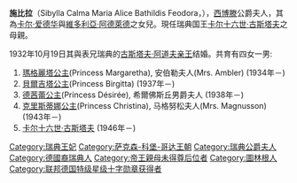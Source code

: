 {{Infobox royalty
|name        = 施比拉郡主
|title       = [[西博滕|西博滕]]公爵夫人
|image       = SibyllaavSachsenCoburgGothaSmall.jpg
|birth_date  = {{birth date|1908|1|18}}
|birth_place = {{flag|German Empire}}[[哥達|哥達]]{{tsl|en| Friedenstein Castle|弗里登斯坦宮}}
|death_date  = {{death date and age|1972|11|28|1908|1|18}}
|death_place = {{SWE}}[[斯德哥爾摩|斯德哥爾摩]]
|spouse      = {{marriage|[[古斯塔夫·阿道夫亲王|古斯塔夫·阿道夫亲王]]|1932|1947}}
|issue       = [[瑪格麗塔公主_(瑞典)|瑪格麗塔公主]]<br>[[貝爾吉塔公主|貝爾吉塔公主]]<br>[[德茜蕾公主|德茜蕾公主]]<br>[[克里斯蒂娜公主_(瑞典)|克里斯蒂娜公主]]<br>[[卡爾十六世·古斯塔夫|卡爾十六世·古斯塔夫]]
|house       = [[萨克森-科堡-哥达王朝|萨克森-科堡-哥达王朝]]
|father      = [[卡尔·爱德华_(萨克森-科堡-哥达公爵)|卡尔·爱德华]]
|mother      = [[維多利亞·阿德萊德_(什勒斯維希-霍爾斯坦)|維多利亞·阿德萊德]]
|full name   = Sibylla Calma Marie Alice Bathildis Feodora
}}
'''施比拉'''（Sibylla Calma Maria Alice Bathildis Feodora，{{bd|1908年|1月18日|1972年|11月28日|catIdx=Sibylla}}），[[西博滕|西博滕]]公爵夫人，其為[[卡尔·爱德华_(萨克森-科堡-哥达公爵)|卡尔·爱德华]]與[[維多利亞·阿德萊德_(什勒斯維希-霍爾斯坦)|維多利亞·阿德萊德]]之女兒。現任瑞典国王[[卡尔十六世·古斯塔夫|卡尔十六世·古斯塔夫]]之母親。

1932年10月19日其與表兄瑞典的[[古斯塔夫·阿道夫亲王|古斯塔夫·阿道夫亲王]]结婚。共育有四女一男:

# [[瑪格麗塔公主_(瑞典)|瑪格麗塔公主]](Princess Margaretha), 安伯勒夫人(Mrs. Ambler) (1934年－)
# [[貝爾吉塔公主|貝爾吉塔公主]](Princess Birgitta) (1937年－)
# [[德茜蕾公主|德茜蕾公主]](Princess Désirée), 希爾佛斯丘男爵夫人 (1938年－)
# [[克里斯蒂娜公主_(瑞典)|克里斯蒂娜公主]](Princess Christina), 马格努松夫人(Mrs. Magnusson) (1943年－)
# [[卡尔十六世·古斯塔夫|卡尔十六世·古斯塔夫]] (1946年－)

{{Authority control}}
{{Sweden-bio-stub}}
{{英国公主}}
{{DEFAULTSORT:Sibylla}}
[[Category:瑞典王妃|Category:瑞典王妃]]
[[Category:萨克森-科堡-哥达王朝|Category:萨克森-科堡-哥达王朝]]
[[Category:瑞典公爵夫人|Category:瑞典公爵夫人]]
[[Category:德國裔瑞典人|Category:德國裔瑞典人]]
[[Category:帝王親母未得尊后位者|Category:帝王親母未得尊后位者]]
[[Category:圖林根人|Category:圖林根人]]
[[Category:联邦德国特级星级十字勋章获得者|Category:联邦德国特级星级十字勋章获得者]]